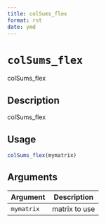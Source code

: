 ```yaml
--- 
title: colSums_flex 
format: rst 
date: ymd 
--- 
```

# `colSums_flex`

colSums_flex


## Description

colSums_flex


## Usage

```r
colSums_flex(mymatrix)
```


## Arguments

Argument      |Description
------------- |----------------
`mymatrix`     |     matrix to use


